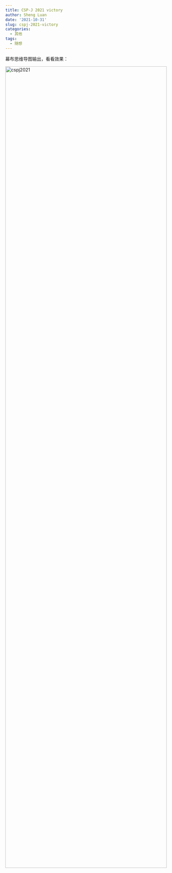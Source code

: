 ```yaml
---
title: CSP-J 2021 victory
author: Sheng Luan
date: '2021-10-31'
slug: cspj-2021-victory
categories:
  - 其他
tags:
  - 随想
---
```


幕布思维导图输出，看看效果：

<div align="center">
<img src="/post/images/2021cspj.png" alt="cspj2021" height= "80%" width="100%">
</div>